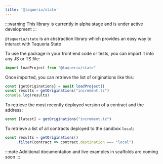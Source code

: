 ```yaml
---
title: '@taqueria/state'
---
```


:::warning
This library is currently in alpha stage and is under active development
:::

`@taqueria/state` is an abstraction library which provides an easy way to interact with Taqueria State

To use the package in your front end code or tests, you can import it into any JS or TS file:

```js
import loadProject from "@taqueria/state"
```

Once imported, you can retrieve the list of originations like this:

```js
const {getOriginations} = await loadProject()
const results = getOriginations("increment.tz")
console.log(results)
```

To retrieve the most recently deployed version of a contract and the address:


```js
const [latest] = getOriginations("increment.tz")
```

To retrieve a list of all contracts deployed to the sandbox `local`:

```js
const results = getOriginations()
     .filter(contract => contract.destination === "local")
```

:::note
Additional documentation and live examples in scaffolds are coming soon
:::